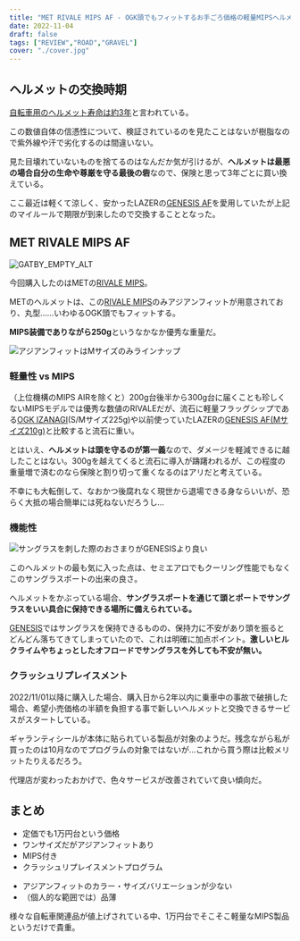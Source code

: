```yaml
---
title: "MET RIVALE MIPS AF - OGK頭でもフィットするお手ごろ価格の軽量MIPSヘルメット"
date: 2022-11-04
draft: false
tags: ["REVIEW","ROAD","GRAVEL"]
cover: "./cover.jpg"
---
```


## ヘルメットの交換時期

[自転車用のヘルメット寿命は約3年](https://www.ogkkabuto.co.jp/hg/ind.html#8)と言われている。

この数値自体の信憑性について、検証されているのを見たことはないが樹脂なので紫外線や汗で劣化するのは間違いない。

見た目壊れていないものを捨てるのはなんだか気が引けるが、**ヘルメットは最悪の場合自分の生命や尊厳を守る最後の砦**なので、保険と思って3年ごとに買い換えている。

ここ最近は軽くて涼しく、安かったLAZERの[GENESIS AF](https://amzn.to/3FCWwiz)を愛用していたが上記のマイルールで期限が到来したので交換することとなった。

## MET RIVALE MIPS AF

![GATBY_EMPTY_ALT](./cover.jpg)

今回購入したのはMETの[RIVALE MIPS](https://shopping.yahoo.co.jp/search?first=1&tab_ex=commerce&fr=shp-prop&mcr=c0c4c1a6141c29615b7bfd4a3c79e3d5&ts=1667462794&sretry=1&p=Rivale%20mips&sc_i=shp_pc__searchBox&area=14)。

METのヘルメットは、この[RIVALE MIPS](https://shopping.yahoo.co.jp/search?first=1&tab_ex=commerce&fr=shp-prop&mcr=c0c4c1a6141c29615b7bfd4a3c79e3d5&ts=1667462794&sretry=1&p=Rivale%20mips&sc_i=shp_pc__searchBox&area=14)のみアジアンフィットが用意されており、丸型……いわゆるOGK頭でもフィットする。

**MIPS装備でありながら250g**というなかなか優秀な重量だ。

![アジアンフィットはMサイズのみラインナップ](./asia-size.png)

<LinkBox url="https://store.shopping.yahoo.co.jp/qbei/pi-924571.html" linkurl="https://ck.jp.ap.valuecommerce.com/servlet/referral?sid=3171302&pid=887657037&vc_url=https%3A%2F%2Fstore.shopping.yahoo.co.jp%2Fqbei%2Fpi-924571.html" />

### 軽量性 vs MIPS

（上位機構のMIPS AIRを除くと）200g台後半から300g台に届くことも珍しくないMIPSモデルでは優秀な数値のRIVALEだが、流石に軽量フラッグシップである[OGK IZANAGI](https://amzn.to/3NyqeqA)(S/Mサイズ225g)や以前使っていたLAZERの[GENESIS AF(Mサイズ210g)](https://amzn.to/3FCWwiz)と比較すると流石に重い。

とはいえ、**ヘルメットは頭を守るのが第一義**なので、ダメージを軽減できるに越したことはない。300gを越えてくると流石に導入が躊躇われるが、この程度の重量増で済むのなら保険と割り切って重くなるのはアリだと考えている。

不幸にも大転倒して、なおかつ後腐れなく現世から退場できる身ならいいが、恐らく大抵の場合簡単には死ねないだろうし…

### 機能性

![サングラスを刺した際のおさまりがGENESISより良い](./eyewear_fit.jpg)

このヘルメットの最も気に入った点は、セミエアロでもクーリング性能でもなくこのサングラスポートの出来の良さ。

ヘルメットをかぶっている場合、**サングラスポートを通じて頭とポートでサングラスをいい具合に保持できる場所に備えられている。**

[GENESIS](https://amzn.to/3FCWwiz)ではサングラスを保持できるものの、保持力に不安があり頭を振るとどんどん落ちてきてしまっていたので、これは明確に加点ポイント。**激しいヒルクライムやちょっとしたオフロードでサングラスを外しても不安が無い。**

### クラッシュリプレイスメント

<LinkBox url="https://www.cyclowired.jp/news/node/380980" />

2022/11/01以降に購入した場合、購入日から2年以内に乗車中の事故で破損した場合、希望小売価格の半額を負担する事で新しいヘルメットと交換できるサービスがスタートしている。

ギャランティシールが本体に貼られている製品が対象のようだ。残念ながら私が買ったのは10月なのでプログラムの対象ではないが…これから買う際は比較メリットたりえるだろう。

代理店が変わったおかげで、色々サービスが改善されていて良い傾向だ。

## まとめ

<PositiveBox>

- 定価でも1万円台という価格
- ワンサイズだがアジアンフィットあり
- MIPS付き
- クラッシュリプレイスメントプログラム

</PositiveBox>

<NegativeBox>

- アジアンフィットのカラー・サイズバリエーションが少ない
- （個人的な範囲では）品薄

</NegativeBox>

様々な自転車関連品が値上げされている中、1万円台でそこそこ軽量なMIPS製品というだけで貴重。

<LinkBox url="https://store.shopping.yahoo.co.jp/qbei/pi-924571.html" linkurl="https://ck.jp.ap.valuecommerce.com/servlet/referral?sid=3171302&pid=887657037&vc_url=https%3A%2F%2Fstore.shopping.yahoo.co.jp%2Fqbei%2Fpi-924571.html" />
